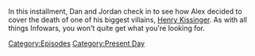 {{DEFAULTSORT:
    #_EPISODE_0874:November 30, 2023
}}{{Episode
    | title           = November 30, 2023
    | caption         = Listen to this episode on [https://knowledgefight.libsyn.com/874-november-30-2023 Libsyn] [None Spotify], Read the [[Transcript/874: November 30, 2023|Unofficial Transcript]]
    | episodeNumber   = 874
    | length          = 01:40:50
    | airDate         = December 4, 2023
    | coverageDate    = November 30, 2023
    | episodeType     = [[:Category:Present Day|Present Day]]
    | appearance      = [[Donald Trump]], [[Henry Kissinger]], [[Roger Stone]], [[George H W Bush]], [[Richard Nixon]]
    | previousEpisode = [[873: March 24, 2004]]
    | nextEpisode     = [[875: The Most Important Man In The World]]
}}

{{Stub}}

In this installment, Dan and Jordan check in to see how Alex decided to cover the death of one of his biggest villains, [[Henry Kissinger]].  As with all things Infowars, you won't quite get what you're looking for.

[[Category:Episodes]]
[[Category:Present Day]]
